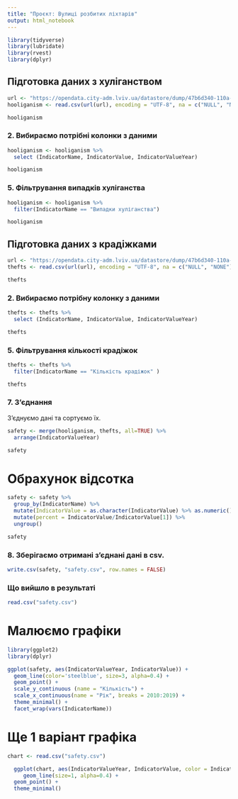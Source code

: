 ```yaml
---
title: "Проєкт: Вулиці розбитих ліхтарів"
output: html_notebook
---
```

  
```r
library(tidyverse)
library(lubridate)
library(rvest)
library(dplyr)
```

## Підготовка даних з хуліганством
```r
url <- "https://opendata.city-adm.lviv.ua/datastore/dump/47b6d340-110a-4a22-b934-47f840b7e8fe?bom=True"
hooliganism <- read.csv(url(url), encoding = "UTF-8", na = c("NULL", "NONE"))

hooliganism
```

### 2. Вибираємо потрібні колонки з даними
```r
hooliganism <- hooliganism %>%
  select (IndicatorName, IndicatorValue, IndicatorValueYear)

hooliganism
```

### 5. Фільтрування випадків хуліганства
```r
hooliganism <- hooliganism %>%
  filter(IndicatorName == "Випадки хуліганства")

hooliganism
```

## Підготовка даних з крадіжками
```r
url <- "https://opendata.city-adm.lviv.ua/datastore/dump/47b6d340-110a-4a22-b934-47f840b7e8fe?bom=True"
thefts <- read.csv(url(url), encoding = "UTF-8", na = c("NULL", "NONE"))

thefts
```

### 2. Вибираємо потрібну колонку з даними
```r
thefts <- thefts %>%
  select (IndicatorName, IndicatorValue, IndicatorValueYear)

thefts
```

### 5. Фільтрування кількості крадіжок
```r
thefts <- thefts %>%
  filter(IndicatorName == "Кількість крадіжок" )

thefts
```

### 7. З'єднання
З'єднуємо дані та сортуємо їх.
```r
safety <- merge(hooliganism, thefts, all=TRUE) %>%
  arrange(IndicatorValueYear)

safety
```

# Обрахунок відсотка
```r
safety <- safety %>%
  group_by(IndicatorName) %>%
  mutate(IndicatorValue = as.character(IndicatorValue) %>% as.numeric()) %>%
  mutate(percent = IndicatorValue/IndicatorValue[1]) %>%
  ungroup()

safety
```


### 8. Зберігаємо отримані з'єднані дані в csv.
```r
write.csv(safety, "safety.csv", row.names = FALSE)
```


### Що вийшло в результаті 
```r
read.csv("safety.csv")
```

# Малюємо графіки
```r
library(ggplot2)
library(dplyr)

ggplot(safety, aes(IndicatorValueYear, IndicatorValue)) +
  geom_line(color='steelblue', size=3, alpha=0.4) +
  geom_point() +
  scale_y_continuous (name = "Кількість") +
  scale_x_continuous(name = "Рік", breaks = 2010:2019) +
  theme_minimal() +
  facet_wrap(vars(IndicatorName))
```


# Ще 1 варіант графіка
```r
chart <- read.csv("safety.csv")

  ggplot(chart, aes(IndicatorValueYear, IndicatorValue, color = IndicatorName)) +
     geom_line(size=1, alpha=0.4) +
  geom_point() +
  theme_minimal() 

```

